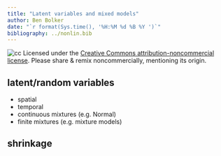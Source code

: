 ```yaml
---
title: "Latent variables and mixed models"
author: Ben Bolker
date: "`r format(Sys.time(), '%H:%M %d %B %Y ')`"
bibliography: ../nonlin.bib
---
```


![cc](pix/cc-attrib-nc.png)
Licensed under the 
[Creative Commons attribution-noncommercial license](http://creativecommons.org/licenses/by-nc/3.0/).
Please share \& remix noncommercially, mentioning its origin.

## latent/random variables

- spatial
- temporal
- continuous mixtures (e.g. Normal)
- finite mixtures (e.g. mixture models)

##


## shrinkage
